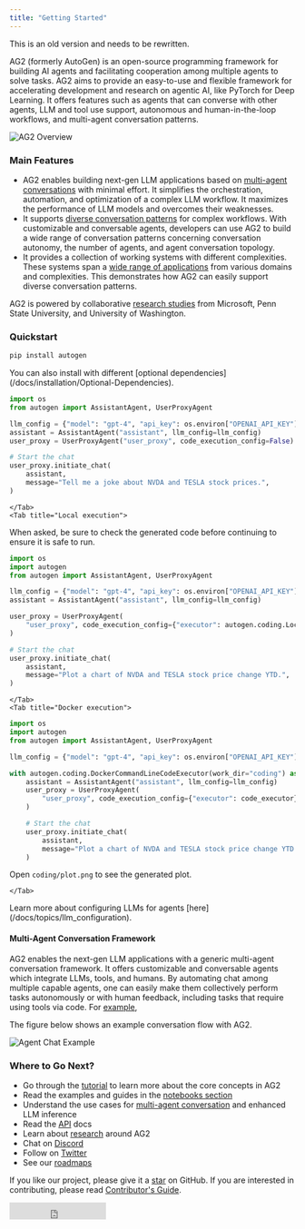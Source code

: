 ```yaml
---
title: "Getting Started"
---
```


This is an old version and needs to be rewritten.


AG2 (formerly AutoGen) is an open-source programming framework for building AI agents and facilitating
cooperation among multiple agents to solve tasks. AG2 aims to provide an easy-to-use
and flexible framework for accelerating development and research on agentic AI,
like PyTorch for Deep Learning. It offers features such as agents that can converse
with other agents, LLM and tool use support, autonomous and human-in-the-loop workflows,
and multi-agent conversation patterns.

![AG2 Overview](/static/img/autogen_agentchat.png)

### Main Features

- AG2 enables building next-gen LLM applications based on [multi-agent
  conversations](/docs/Use-Cases/agent_chat) with minimal effort. It simplifies
  the orchestration, automation, and optimization of a complex LLM workflow. It
  maximizes the performance of LLM models and overcomes their weaknesses.
- It supports [diverse conversation
  patterns](/docs/user-guide/advanced-concepts/conversation-patterns-deep-dive)
  for complex workflows. With customizable and conversable agents, developers can
  use AG2 to build a wide range of conversation patterns concerning
  conversation autonomy, the number of agents, and agent conversation topology.
- It provides a collection of working systems with different complexities. These
  systems span a [wide range of
  applications](/docs/use-cases/community-gallery/community-gallery)
  from various domains and complexities. This demonstrates how AG2 can
  easily support diverse conversation patterns.

AG2 is powered by collaborative [research studies](/docs/Research) from
Microsoft, Penn State University, and University of Washington.

### Quickstart

```sh
pip install autogen
```
<div class="tip">
  <Tip>
    You can also install with different [optional
    dependencies](/docs/installation/Optional-Dependencies).
  </Tip>
</div>

<Tabs>
    <Tab title="No code execution">

```python
import os
from autogen import AssistantAgent, UserProxyAgent

llm_config = {"model": "gpt-4", "api_key": os.environ["OPENAI_API_KEY"]}
assistant = AssistantAgent("assistant", llm_config=llm_config)
user_proxy = UserProxyAgent("user_proxy", code_execution_config=False)

# Start the chat
user_proxy.initiate_chat(
    assistant,
    message="Tell me a joke about NVDA and TESLA stock prices.",
)
```

    </Tab>
    <Tab title="Local execution">

<div class="warning">
    <Warning>
    When asked, be sure to check the generated code before continuing to ensure it is safe to run.
    </Warning>
</div>

```python
import os
import autogen
from autogen import AssistantAgent, UserProxyAgent

llm_config = {"model": "gpt-4", "api_key": os.environ["OPENAI_API_KEY"]}
assistant = AssistantAgent("assistant", llm_config=llm_config)

user_proxy = UserProxyAgent(
    "user_proxy", code_execution_config={"executor": autogen.coding.LocalCommandLineCodeExecutor(work_dir="coding")}
)

# Start the chat
user_proxy.initiate_chat(
    assistant,
    message="Plot a chart of NVDA and TESLA stock price change YTD.",
)
```

    </Tab>
    <Tab title="Docker execution">

```python
import os
import autogen
from autogen import AssistantAgent, UserProxyAgent

llm_config = {"model": "gpt-4", "api_key": os.environ["OPENAI_API_KEY"]}

with autogen.coding.DockerCommandLineCodeExecutor(work_dir="coding") as code_executor:
    assistant = AssistantAgent("assistant", llm_config=llm_config)
    user_proxy = UserProxyAgent(
        "user_proxy", code_execution_config={"executor": code_executor}
    )

    # Start the chat
    user_proxy.initiate_chat(
        assistant,
        message="Plot a chart of NVDA and TESLA stock price change YTD. Save the plot to a file called plot.png",
    )
```

Open `coding/plot.png` to see the generated plot.

    </Tab>

</Tabs>

<div class="tip">
  <Tip>
    Learn more about configuring LLMs for agents
    [here](/docs/topics/llm_configuration).
  </Tip>
</div>

#### Multi-Agent Conversation Framework

AG2 enables the next-gen LLM applications with a generic multi-agent conversation framework. It offers customizable and conversable agents which integrate LLMs, tools, and humans.
By automating chat among multiple capable agents, one can easily make them collectively perform tasks autonomously or with human feedback, including tasks that require using tools via code. For [example](https://github.com/ag2ai/ag2/blob/main/test/twoagent.py),

The figure below shows an example conversation flow with AG2.

![Agent Chat Example](/static/img/chat_example.png)

### Where to Go Next?

- Go through the [tutorial](/docs/tutorial/introduction) to learn more about the core concepts in AG2
- Read the examples and guides in the [notebooks section](/notebooks)
- Understand the use cases for [multi-agent conversation](/docs/use-cases/use-cases/customer-service) and enhanced LLM inference
- Read the [API](/docs/reference/agentchat/conversable_agent/) docs
- Learn about [research](/docs/Research) around AG2
- Chat on [Discord](https://discord.gg/pAbnFJrkgZ)
- Follow on [Twitter](https://twitter.com/Chi_Wang_)
- See our [roadmaps](https://github.com/ag2ai/ag2/issues?q=is%3Aissue+is%3Aopen+label%3Aroadmap)

If you like our project, please give it a [star](https://github.com/ag2ai/ag2) on GitHub. If you are interested in contributing, please read [Contributor's Guide](/docs/contributor-guide/contributing).

<iframe
  src="https://ghbtns.com/github-btn.html?user=ag2ai&amp;repo=ag2&amp;type=star&amp;count=true&amp;size=large"
  frameborder="0"
  scrolling="0"
  width="170"
  height="30"
  title="GitHub"
></iframe>
